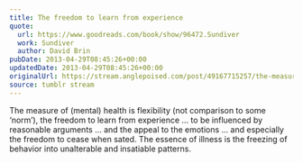 ```yaml
---
title: The freedom to learn from experience
quote:
  url: https://www.goodreads.com/book/show/96472.Sundiver
  work: Sundiver
  author: David Brin
pubDate: 2013-04-29T08:45:26+00:00
updatedDate: 2013-04-29T08:45:26+00:00
originalUrl: https://stream.anglepoised.com/post/49167715257/the-measure-of-mental-health-is-flexibility-not
source: tumblr stream
---
```


The measure of (mental) health is flexibility (not comparison to some ‘norm’), the freedom to learn from experience … to be influenced by reasonable arguments … and the appeal to the emotions … and especially the freedom to cease when sated. The essence of illness is the freezing of behavior into unalterable and insatiable patterns.

